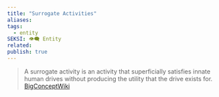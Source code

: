 ```yaml
---
title: "Surrogate Activities"
aliases: 
tags:
  - entity
SEKSI: 👁️‍🗨️ Entity
related:
publish: true
---
```



> A surrogate activity is an activity that superficially satisfies innate human drives without producing the utility that the drive exists for.
> [BigConceptWiki](http://bigconceptwiki.com/wiki/Surrogate_Activity_(%26_Secrets,_%26_Possibilism))

